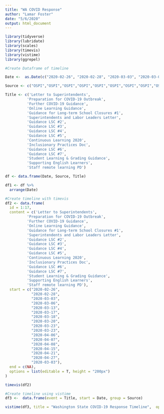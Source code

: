 ```yaml
---
title: "WA COVID Response"
author: "Lamar Foster"
date: "5/6/2020"
output: html_document
---
```


```r
library(tidyverse)
library(lubridate)
library(scales)
library(timevis)
library(vistime)
library(ggrepel)
```

```r
#Create Dataframe of timeline

Date <-  as.Date(c("2020-02-26", "2020-02-28", "2020-03-03", "2020-03-06", "2020-03-13", "2020-03-17", "2020-03-18", "2020-03-20", "2020-03-23", "2020-03-23", "2020-04-06", "2020-04-07", "2020-04-08", "2020-04-15", "2020-04-21", "2020-04-27", "2020-03-03"))

Source <- c("OSPI","OSPI","OSPI","OSPI","OSPI","OSPI","OSPI","OSPI","OSPI","OSPI","OSPI","OSPI","OSPI","OSPI","OSPI","OSPI", 'Northshore School District')

Title <- c('Letter to Superintendents', 
          'Preparation for COVID-19 Outbreak', 
          'Further COVID-19 Guidance', 
          'Online Learning Guidance',
          'Guidance for Long-term School Closures #1', 
          'Superintendents and Labor Leaders Letter', 
          'Guidance LSC #2', 
          'Guidance LSC #3', 
          'Guidance LSC #4', 
          'Guidance LSC #5', 
          'Continuous Learning 2020', 
          'Inclusionary Practices Doc', 
          'Guidance LSC #6', 
          'Guidance LSC #7', 
          'Student Learning & Grading Guidance', 
          'Supporting English Learners',
          'Staff remote learning PD')

df <- data.frame(Date, Source, Title)

df1 <- df %>% 
  arrange(Date)
```

```r
#Create timeline with timevis
df2 <- data.frame(
  id = 1:17,
  content = c('Letter to Superintendents', 
          'Preparation for COVID-19 Outbreak', 
          'Further COVID-19 Guidance', 
          'Online Learning Guidance',
          'Guidance for Long-term School Closures #1', 
          'Superintendents and Labor Leaders Letter', 
          'Guidance LSC #2', 
          'Guidance LSC #3', 
          'Guidance LSC #4', 
          'Guidance LSC #5', 
          'Continuous Learning 2020', 
          'Inclusionary Practices Doc', 
          'Guidance LSC #6', 
          'Guidance LSC #7', 
          'Student Learning & Grading Guidance', 
          'Supporting English Learners',
          'Staff remote learning PD'),
  start = c("2020-02-26", 
            "2020-02-28", 
            "2020-03-03", 
            "2020-03-06", 
            "2020-03-13", 
            "2020-03-17", 
            "2020-03-18", 
            "2020-03-20", 
            "2020-03-23", 
            "2020-03-23", 
            "2020-04-06", 
            "2020-04-07", 
            "2020-04-08", 
            "2020-04-15", 
            "2020-04-21", 
            "2020-04-27", 
            "2020-03-03"),
  end = c(NA),
  options = list(editable = T, height = "200px")
)

```

```r
timevis(df2)
```



```r
#Create timeline using vistime 
df3 <-  data.frame(event = Title, start = Date, group = Source)

vistime(df3, title = "Washington State COVID-19 Response Timeline",  optimize_y = F, show_labels = F)



```

